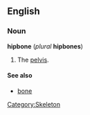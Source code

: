 ==English==
===Noun===
'''hipbone''' (''plural'' '''hipbones''')

#The [[pelvis]].

====See also====
*[[bone]]

[[Category:Skeleton]]